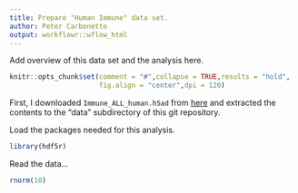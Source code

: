 ```yaml
---
title: Prepare "Human Immune" data set.
author: Peter Carbonetto
output: workflowr::wflow_html
---
```


Add overview of this data set and the analysis here.

```r
knitr::opts_chunk$set(comment = "#",collapse = TRUE,results = "hold",
                      fig.align = "center",dpi = 120)
```

First, I downloaded `Immune_ALL_human.h5ad` from
[here](https://figshare.com/articles/dataset/Benchmarking_atlas-level_data_integration_in_single-cell_genomics_-_integration_task_datasets_Immune_and_pancreas_/12420968)
and extracted the contents to the "data" subdirectory of this git
repository.

Load the packages needed for this analysis.

```r
library(hdf5r)
```

Read the data...

```r
rnorm(10)
```
